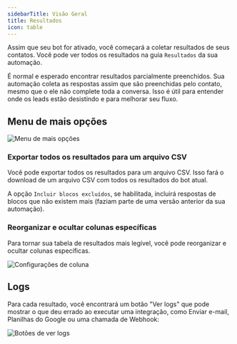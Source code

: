```yaml
---
sidebarTitle: Visão Geral
title: Resultados
icon: table
---
```


Assim que seu bot for ativado, você começará a coletar resultados de seus contatos. Você pode ver todos os resultados na guia `Resultados` da sua automação.

<Note>
  É normal e esperado encontrar resultados parcialmente preenchidos. Sua automação coleta as respostas assim que são preenchidas pelo contato, mesmo que o ele não complete toda a conversa. Isso é útil para entender onde os leads estão desistindo e para melhorar seu fluxo.
</Note>

## Menu de mais opções

<Frame>
  <img src="/images/admin/automation/results/more-options.png" alt="Menu de mais opções" />
</Frame>

### Exportar todos os resultados para um arquivo CSV

Você pode exportar todos os resultados para um arquivo CSV. Isso fará o download de um arquivo CSV com todos os resultados do bot atual.

A opção `Incluir blocos excluídos`, se habilitada, incluirá respostas de blocos que não existem mais (faziam parte de uma versão anterior da sua automação).

### Reorganizar e ocultar colunas específicas

Para tornar sua tabela de resultados mais legível, você pode reorganizar e ocultar colunas específicas.

<Frame style={{ maxWidth: '300px' }}>
  <img src="/images/admin/automation/results/columns-settings.png" alt="Configurações de coluna" />
</Frame>

## Logs

Para cada resultado, você encontrará um botão "Ver logs" que pode mostrar o que deu errado ao executar uma integração, como Enviar e-mail, Planilhas do Google ou uma chamada de Webhook:

<Frame>
  <img src="/images/admin/automation/results/logs-button.png" alt="Botões de ver logs" />
</Frame>
